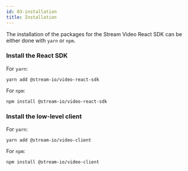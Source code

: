 ```yaml
---
id: 03-installation
title: Installation
---
```


The installation of the packages for the Stream Video React SDK can be either done with `yarn` or `npm`.

### Install the React SDK

For `yarn`:

```
yarn add @stream-io/video-react-sdk
```

For `npm`:

```
npm install @stream-io/video-react-sdk
```

### Install the low-level client

For `yarn`:

```
yarn add @stream-io/video-client
```

For `npm`:

```
npm install @stream-io/video-client
```
